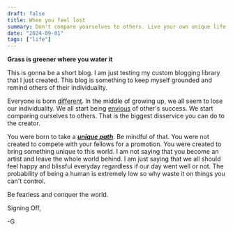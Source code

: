 ```yaml
---
draft: false
title: When you feel lost
summary: Don't compare yourselves to others. Live your own unique life and be thankful of being alive.
date: "2024-09-01"
tags: ["life"]
---
```


**Grass is greener where you water it**

This is gonna be a short blog. I am just testing my custom blogging library that I just created. This blog is something to keep myself grounded and remind others of their individuality.&#x20;

Everyone is born <u>different</u>. In the middle of growing up, we all seem to lose our individuality. We all start being <u>envious</u> of other's success. We start comparing ourselves to others. That is the biggest disservice you can do to the creator.&#x20;

You were born to take a **_<u>unique path</u>_**. Be mindful of that. You were not created to compete with your fellows for a promotion. You were created to bring something unique to this world. I am not saying that you become an artist and leave the whole world behind. I am just saying that we all should feel happy and blissful everyday regardless if our day went well or not. The probability of being a human is extremely low so why waste it on things you can't control.

Be fearless and conquer the world.

Signing Off,

-G
